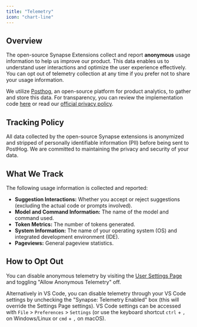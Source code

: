 ```yaml
---
title: "Telemetry"
icon: "chart-line"
---
```


## Overview

The open-source Synapse Extensions collect and report **anonymous** usage information to help us improve our product. This data enables us to understand user interactions and optimize the user experience effectively. You can opt out of telemetry collection at any time if you prefer not to share your usage information.

We utilize [Posthog](https://posthog.com/), an open-source platform for product analytics, to gather and store this data. For transparency, you can review the implementation code [here](https://github.com/continuedev/synapse/blob/main/ui/src/hooks/CustomPostHogProvider.tsx) or read our [official privacy policy](https://synapse.dev/privacy).

## Tracking Policy

All data collected by the open-source Synapse extensions is anonymized and stripped of personally identifiable information (PII) before being sent to PostHog. We are committed to maintaining the privacy and security of your data.

## What We Track

The following usage information is collected and reported:

- **Suggestion Interactions:** Whether you accept or reject suggestions (excluding the actual code or prompts involved).
- **Model and Command Information:** The name of the model and command used.
- **Token Metrics:** The number of tokens generated.
- **System Information:** The name of your operating system (OS) and integrated development environment (IDE).
- **Pageviews:** General pageview statistics.

## How to Opt Out

You can disable anonymous telemetry by visiting the [User Settings Page](/customize/settings) and toggling "Allow Anonymous Telemetry" off.

Alternatively in VS Code, you can disable telemetry through your VS Code settings by unchecking the "Synapse: Telemetry Enabled" box (this will override the Settings Page settings). VS Code settings can be accessed with `File` > `Preferences` > `Settings` (or use the keyboard shortcut `ctrl` + `,` on Windows/Linux or `cmd` + `,` on macOS).
